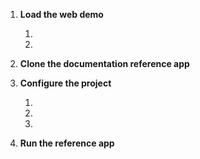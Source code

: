 
1. **Load the web demo**

    1. <GetTempToken />
    1. <LoadWebDemo />    

1. **Clone the documentation reference app**

    <CloneProj />

1. **Configure the project**

    1. <OpenConfig/>
    1. <SetAppId/>
    1. <SetAuthenticationMethod/>

1. **Run the reference app**

    <RunApp/>
